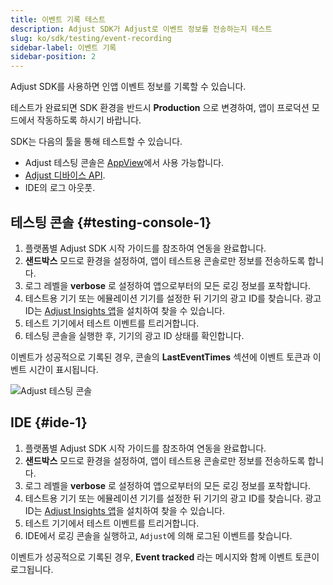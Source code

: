 ```yaml
---
title: 이벤트 기록 테스트
description: Adjust SDK가 Adjust로 이벤트 정보를 전송하는지 테스트
slug: ko/sdk/testing/event-recording
sidebar-label: 이벤트 기록
sidebar-position: 2
---
```


Adjust SDK를 사용하면 인앱 이벤트 정보를 기록할 수 있습니다.

<Callout type="important">

테스트가 완료되면 SDK 환경을 반드시 **Production** 으로 변경하여, 앱이 프로덕션 모드에서 작동하도록 하시기 바랍니다.

</Callout>

SDK는 다음의 툴을 통해 테스트할 수 있습니다.

- Adjust 테스팅 콘솔은 [AppView](https://help.adjust.com/ko/article/testing-console)에서 사용 가능합니다.
- [Adjust 디바이스 API](/ko/api/device-api/inspect).
- IDE의 로그 아웃풋.

## 테스팅 콘솔 {#testing-console-1}

1. 플랫폼별 Adjust SDK 시작 가이드를 참조하여 연동을 완료합니다.
2. **샌드박스** 모드로 환경을 설정하여, 앱이 테스트용 콘솔로만 정보를 전송하도록 합니다.
3. 로그 레벨을 **verbose** 로 설정하여 앱으로부터의 모든 로깅 정보를 포착합니다.
4. 테스트용 기기 또는 에뮬레이션 기기를 설정한 뒤 기기의 광고 ID를 찾습니다. 광고 ID는 [Adjust Insights 앱](https://apps.apple.com/us/app/adjust-insights/id1125517808)을 설치하여 찾을 수 있습니다.
5. 테스트 기기에서 테스트 이벤트를 트리거합니다.
6. 테스팅 콘솔을 실행한 후, 기기의 광고 ID 상태를 확인합니다.

이벤트가 성공적으로 기록된 경우, 콘솔의 **LastEventTimes** 섹션에 이벤트 토큰과 이벤트 시간이 표시됩니다.

![Adjust 테스팅 콘솔](@images/sdk-testing/event/testing-console.png)

## IDE {#ide-1}

1. 플랫폼별 Adjust SDK 시작 가이드를 참조하여 연동을 완료합니다.
2. **샌드박스** 모드로 환경을 설정하여, 앱이 테스트용 콘솔로만 정보를 전송하도록 합니다.
3. 로그 레벨을 **verbose** 로 설정하여 앱으로부터의 모든 로깅 정보를 포착합니다.
4. 테스트용 기기 또는 에뮬레이션 기기를 설정한 뒤 기기의 광고 ID를 찾습니다. 광고 ID는 [Adjust Insights 앱](https://apps.apple.com/us/app/adjust-insights/id1125517808)을 설치하여 찾을 수 있습니다.
5. 테스트 기기에서 테스트 이벤트를 트리거합니다.
6. IDE에서 로깅 콘솔을 실행하고, `Adjust`에 의해 로그된 이벤트를 찾습니다.

이벤트가 성공적으로 기록된 경우, **Event tracked** 라는 메시지와 함께 이벤트 토큰이 로그됩니다.
